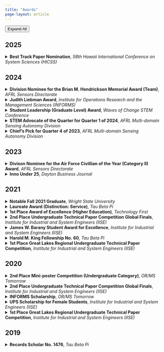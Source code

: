```yaml
---
title: "Awards"
page-layout: article
---
```


<!-- Floating toggle button -->
<button class="awards-toggle" id="toggleAll" onclick="toggleAllDetails()">
  Expand All
</button>

<script>
function toggleAllDetails() {
  const details = document.querySelectorAll('details');
  const button = document.getElementById('toggleAll');
  const isExpanding = button.textContent === 'Expand All';
  
  details.forEach(detail => {
    detail.open = isExpanding;
  });
  
  button.textContent = isExpanding ? 'Collapse All' : 'Expand All';
}

// Update button text based on current state
function updateToggleButton() {
  const details = document.querySelectorAll('details');
  const button = document.getElementById('toggleAll');
  const openCount = Array.from(details).filter(detail => detail.open).length;
  
  if (openCount === 0) {
    button.textContent = 'Expand All';
  } else if (openCount === details.length) {
    button.textContent = 'Collapse All';
  } else {
    button.textContent = 'Expand All';
  }
}

// Listen for individual details changes
document.addEventListener('DOMContentLoaded', function() {
  const details = document.querySelectorAll('details');
  details.forEach(detail => {
    detail.addEventListener('toggle', updateToggleButton);
  });
});
</script>

## 2025
<details>
  <summary><strong>Best Track Paper Nomination</strong>, <em>58th Hawaii International Conference on System Sciences (HICSS)</em></summary>
  <p>
  Nominated for the HICSS Decision Analytics and Service Science Track's best paper for "Zero-shot comparison of large language models (LLMs) reasoning abilities on long-text analogies" (19 papers nominated out of 132 accepted papers across 34 mini-tracks)
  </p>
  
  [HICSS58 Best Paper Nominations](https://docs.google.com/spreadsheets/d/1qSG3u03cW5Zv9st4hVcI5YvafGnbUr0r1i8HTLxtUGA/edit?gid=0#gid=0){.btn .btn-primary target="_blank"}
  [Read the paper](https://hdl.handle.net/10125/109034){.btn .btn-secondary target="_blank"}
  
</details>

## 2024
<details>
  <summary><strong>Division Nominee for the Brian M. Hendrickson Memorial Award (Team)</strong>, <em>AFRL Sensors Directorate</em></summary>
  <p>
  Award recognizes exceptional team research accomplishment in exploratory or advanced development and contribution of technology to the Air Force; Nominated by second-level supervisor (Division Chief) for contributions to the "Analogical Learning" team
  </p>
</details>
<details>
  <summary><strong>Judith Liebman Award</strong>, <em>Institute for Operations Research and the Management Sciences (INFORMS)</em></summary>
  <p>
  Award for student volunteers who have been "moving spirits" in their university, local chapter(s), and the Institute
  </p>
  
  [About INFORMS Judith Liebman Award](https://www.informs.org/Recognizing-Excellence/INFORMS-Prizes/Judith-Liebman-Award){.btn .btn-primary target="_blank"}
  
</details>
<details>
  <summary><strong>Student Leadership (Graduate Level) Award</strong>, <em>Waves of Change STEM Conference</em></summary>
  <p>
  Award given to a graduate student with a creative verve, accomplished academic record, & proven desire to help others succeed
  </p>
</details>
<details>
  <summary><strong>STEM Advocate of the Quarter for Quarter 1 of 2024</strong>, <em>AFRL Multi-domain Sensing Autonomy Division</em></summary>
  <p>
  Selected by second-level supervisor for involvement with TechFest Dayton, a K-12 STEM oureach expo
  </p>
</details>
<details>
  <summary><strong>Chief's Pick for Quarter 4 of 2023</strong>, <em>AFRL Multi-domain Sensing Autonomy Division</em></summary>
  <p>
  Selected by second-level supervisor for work contributions
  </p>
</details>

## 2023
<details>
  <summary><strong>Divison Nominee for the Air Force Civillian of the Year (Category II) Award</strong>, <em>AFRL Sensors Directorate</em></summary>
  <p>
  Nominated by second-level supervisor for work contributions throughout 2023; Category II corresponds to employees with equivalent rank between GS-9 and GS-11
  </p>
</details>
<details>
  <summary><strong>Inno Under 25</strong>, <em>Dayton Business Journal</em></summary>
  <p>
  Recognition of the top founders, entrepreneurs, innovators, and leaders under 25 in the Dayton ecosystem
  </p>
  
  [Dayton Business Journal Article](https://www.bizjournals.com/dayton/inno/stories/awards/2023/10/26/inno-under-25-award-winners.html?csrc=6398&utm_campaign=trueAnthemTrendingContent&utm_medium=trueAnthem&utm_source=facebook&fbclid=IwAR3vmw5ygqcaKExqzmcBwyW2xwFUZRGauStbmQllndwPR0KbtzkSh53rj3k){.btn .btn-primary target="_blank"}
  
</details>

## 2021
<details>
  <summary><strong>Notable Fall 2021 Graduate</strong>, <em>Wright State University</em></summary>
  <p>
  Featured as one of three notable students participating in Wright State University's Fall 2021 commencement ceremony
  </p>

  [Wright State University Newsroom Article](https://webapp2.wright.edu/web1/newsroom/2021/12/06/nearly-1200-students-to-graduate-at-wright-states-fall-commencement/){.btn .btn-primary target="_blank"}

</details>
<details>
  <summary><strong>Laureate Award (Distinction: Service)</strong>, <em>Tau Beta Pi</em></summary>
  <p>
  Award given annually to up to five student members who outstandingly exemplify the “spirit of liberal culture in engineering colleges” 
  </p>

  [About the Tau Beta Pi Laureate Award](https://www.tbp.org/awards.cfm?key=laureate){.btn .btn-primary target="_blank"}
  [Wright State University Newsroom Article](https://webapp2.wright.edu/web1/newsroom/2021/10/05/tau-beta-pi-trifecta/){.btn .btn-primary target="_blank"}

</details>
<details>
  <summary><strong>1st Place Award of Excellence (Higher Education)</strong>, <em>Technology First</em></summary>
  <p>
  Award given to one Dayton-area undergraduate project in the field of information technology (IT) or analytics among the three finalists
  </p>

  [Wright State University Newsroom Article](https://webapp2.wright.edu/web1/newsroom/2021/06/24/wright-state-business-students-capture-it-award-using-data-analytics-to-predict-pet-adoption/){.btn .btn-primary target="_blank"}

</details>
<details>
  <summary><strong>2nd Place Undergraduate Technical Paper Competition Global Finals</strong>, <em>Institute for Industrial and System Engineers (IISE)</em></summary>
  <p>
  Selected by a panel of judges among 10 global finalists; Co-author and presenter on project entitled "Putting a smile on redesigning: A dental facility layout problem"
  </p>
</details>
<details>
  <summary><strong>James W. Barany Student Award for Excellence</strong>, <em>Institute for Industrial and System Engineers (IISE)</em></summary>
  <p>
  Award given to a graduating senior who has brought distinction to industrial engineering at their institution
  </p>

  [Wright State University Newsroom Article](https://webapp2.wright.edu/web1/newsroom/2021/07/06/wright-state-graduate-student-kara-combs-receives-top-national-award-from-institute-of-industrial-and-systems-engineers/){.btn .btn-primary target="_blank"}

</details>
<details>
  <summary><strong>Harold M. King Fellowship No. 60</strong>, <em>Tau Beta Pi</em></summary>
  <p>
  Award based on merit to support Tau Beta Pi members pursuing graduate study (&lt;8.5% selection rate); Specific fellowship is given to a “recipient whose participation in his/her technical society is judged worthy of special mention” 
  </p>

  [List of 2021 -2022 Tau Beta Pi Fellows](https://tbp.org/memb/FellowsList/2021-22.cfm){.btn .btn-primary target="_blank"}
  [Wright State University Newsroom Article](https://webapp2.wright.edu/web1/newsroom/2021/10/05/tau-beta-pi-trifecta/){.btn .btn-primary target="_blank"}

</details>
<details>
  <summary><strong>1st Place Great Lakes Regional Undergraduate Technical Paper Competition</strong>, <em>Institute for Industrial and System Engineers (IISE)</em></summary>
  <p>
  Selected by a panel of judges to represent the Great Lakes region in the Global Finals at the IISE Annual Meeting with the project, “Putting a smile on redesigning: A dental facility layout problem” 
  </p>

  [Wright State University Newsroom Article](https://webapp2.wright.edu/web1/newsroom/2021/02/24/wright-state-industrial-and-systems-engineering-students-win-first-place-in-great-lakes-technical-paper-competition/){.btn .btn-primary target="_blank"}

</details>

## 2020
<details>
  <summary><strong>2nd Place Mini-poster Competition (Undergraduate Category)</strong>, <em>*OR/MS Tomorrow*</em></summary>
  <p>
  Selected by a panel of judges for the mini-poster on "Cramming questions: Quiz bowl set optimization"
  </p>

  [Competition Winners Announcement](https://www.informs.org/Publications/OR-MS-Tomorrow/OR-MS-Tomorrow-Mini-Poster-Competition-Winners){.btn .btn-primary target="_blank"}

</details>
<details>
  <summary><strong>2nd Place Undergraduate Technical Paper Competition Global Finals</strong>, <em>Institute for Industrial and System Engineers (IISE)</em></summary>
  <p>
  Selected by a panel of judges among 10 global finalists; Sole author on project entitled "Cramming questions: Quiz bowl set optimization"
  </p>
</details>
<details>
  <summary><strong>INFORMS Scholarship</strong>, <em>OR/MS Tomorrow</em></summary>
  <p>
  One of twelve scholarship receipents to attend the INFORMS Annual Meeting (at the time of the award the scholarship was exclusively for undergraduate students)
  </p>

  [About the INFORMS Scholarship](https://www.informs.org/Recognizing-Excellence/Scholarships/INFORMS-Scholarship){.btn .btn-primary target="_blank"}

</details>
<details>
  <summary><strong>UPS Scholarship for Female Students</strong>, <em>Institute for Industrial and System Engineers (IISE)</em></summary>
  <p>
  Awarded one of IISE's national scholarships for the 2020-2021 academic year
  </p>
</details>
<details>
  <summary><strong>1st Place Great Lakes Regional Undergraduate Technical Paper Competition</strong>, <em>Institute for Industrial and System Engineers (IISE)</em></summary>
  <p>
  Selected by a panel of judges to represent the Great Lakes region in the Global Finals at the IISE Annual Meeting with the project, "Cramming questions: Quiz bowl set optimization"
  </p>
</details>

## 2019
<details>
  <summary><strong>Records Scholar No. 1476</strong>, <em>Tau Beta Pi</em></summary>
  <p>
  Receiptient of one of Tau Beta Pi's undergraduate scholarships (56% selection rate)
  </p>

  [Scholar Biographies](https://tbp.org/memb/ScholarArchives/ScholarBios/ScholarBios19-20.pdf){.btn .btn-primary target="_blank"}

</details>
